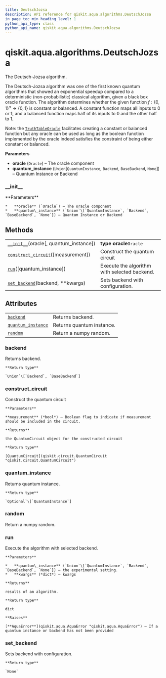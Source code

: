 ```yaml
---
title: DeutschJozsa
description: API reference for qiskit.aqua.algorithms.DeutschJozsa
in_page_toc_min_heading_level: 1
python_api_type: class
python_api_name: qiskit.aqua.algorithms.DeutschJozsa
---
```


<span id="qiskit-aqua-algorithms-deutschjozsa" />

# qiskit.aqua.algorithms.DeutschJozsa

<Class id="qiskit.aqua.algorithms.DeutschJozsa" isDedicatedPage={true} github="https://github.com/qiskit-community/qiskit-aqua/tree/stable/0.8/qiskit/aqua/algorithms/education/deutsch_jozsa.py" signature="DeutschJozsa(oracle, quantum_instance=None)" modifiers="class">
  The Deutsch-Jozsa algorithm.

  The Deutsch-Jozsa algorithm was one of the first known quantum algorithms that showed an exponential speedup compared to a deterministic (non-probabilistic) classical algorithm, given a black box oracle function. The algorithm determines whether the given function $f:\{0,1\}^n \rightarrow \{0,1\}$ is constant or balanced. A constant function maps all inputs to 0 or 1, and a balanced function maps half of its inputs to 0 and the other half to 1.

  Note: the [`TruthTableOracle`](qiskit.aqua.components.oracles.TruthTableOracle "qiskit.aqua.components.oracles.TruthTableOracle") facilitates creating a constant or balanced function but any oracle can be used as long as the boolean function implemented by the oracle indeed satisfies the constraint of being either constant or balanced.

  **Parameters**

  *   **oracle** (`Oracle`) – The oracle component
  *   **quantum\_instance** (`Union`\[`QuantumInstance`, `Backend`, `BaseBackend`, `None`]) – Quantum Instance or Backend

  ### \_\_init\_\_

  <Function id="qiskit.aqua.algorithms.DeutschJozsa.__init__" signature="__init__(oracle, quantum_instance=None)">
    **Parameters**

    *   **oracle** (`Oracle`) – The oracle component
    *   **quantum\_instance** (`Union`\[`QuantumInstance`, `Backend`, `BaseBackend`, `None`]) – Quantum Instance or Backend
  </Function>

  ## Methods

  |                                                                                                                                                       |                                              |
  | ----------------------------------------------------------------------------------------------------------------------------------------------------- | -------------------------------------------- |
  | [`__init__`](#qiskit.aqua.algorithms.DeutschJozsa.__init__ "qiskit.aqua.algorithms.DeutschJozsa.__init__")(oracle\[, quantum\_instance])              | **type oracle**`Oracle`                      |
  | [`construct_circuit`](#qiskit.aqua.algorithms.DeutschJozsa.construct_circuit "qiskit.aqua.algorithms.DeutschJozsa.construct_circuit")(\[measurement]) | Construct the quantum circuit                |
  | [`run`](#qiskit.aqua.algorithms.DeutschJozsa.run "qiskit.aqua.algorithms.DeutschJozsa.run")(\[quantum\_instance])                                     | Execute the algorithm with selected backend. |
  | [`set_backend`](#qiskit.aqua.algorithms.DeutschJozsa.set_backend "qiskit.aqua.algorithms.DeutschJozsa.set_backend")(backend, \*\*kwargs)              | Sets backend with configuration.             |

  ## Attributes

  |                                                                                                                                    |                           |
  | ---------------------------------------------------------------------------------------------------------------------------------- | ------------------------- |
  | [`backend`](#qiskit.aqua.algorithms.DeutschJozsa.backend "qiskit.aqua.algorithms.DeutschJozsa.backend")                            | Returns backend.          |
  | [`quantum_instance`](#qiskit.aqua.algorithms.DeutschJozsa.quantum_instance "qiskit.aqua.algorithms.DeutschJozsa.quantum_instance") | Returns quantum instance. |
  | [`random`](#qiskit.aqua.algorithms.DeutschJozsa.random "qiskit.aqua.algorithms.DeutschJozsa.random")                               | Return a numpy random.    |

  ### backend

  <Attribute id="qiskit.aqua.algorithms.DeutschJozsa.backend">
    Returns backend.

    **Return type**

    `Union`\[`Backend`, `BaseBackend`]
  </Attribute>

  ### construct\_circuit

  <Function id="qiskit.aqua.algorithms.DeutschJozsa.construct_circuit" signature="construct_circuit(measurement=False)">
    Construct the quantum circuit

    **Parameters**

    **measurement** (*bool*) – Boolean flag to indicate if measurement should be included in the circuit.

    **Returns**

    the QuantumCircuit object for the constructed circuit

    **Return type**

    [QuantumCircuit](qiskit.circuit.QuantumCircuit "qiskit.circuit.QuantumCircuit")
  </Function>

  ### quantum\_instance

  <Attribute id="qiskit.aqua.algorithms.DeutschJozsa.quantum_instance">
    Returns quantum instance.

    **Return type**

    `Optional`\[`QuantumInstance`]
  </Attribute>

  ### random

  <Attribute id="qiskit.aqua.algorithms.DeutschJozsa.random">
    Return a numpy random.
  </Attribute>

  ### run

  <Function id="qiskit.aqua.algorithms.DeutschJozsa.run" signature="run(quantum_instance=None, **kwargs)">
    Execute the algorithm with selected backend.

    **Parameters**

    *   **quantum\_instance** (`Union`\[`QuantumInstance`, `Backend`, `BaseBackend`, `None`]) – the experimental setting.
    *   **kwargs** (*dict*) – kwargs

    **Returns**

    results of an algorithm.

    **Return type**

    dict

    **Raises**

    [**AquaError**](qiskit.aqua.AquaError "qiskit.aqua.AquaError") – If a quantum instance or backend has not been provided
  </Function>

  ### set\_backend

  <Function id="qiskit.aqua.algorithms.DeutschJozsa.set_backend" signature="set_backend(backend, **kwargs)">
    Sets backend with configuration.

    **Return type**

    `None`
  </Function>
</Class>

